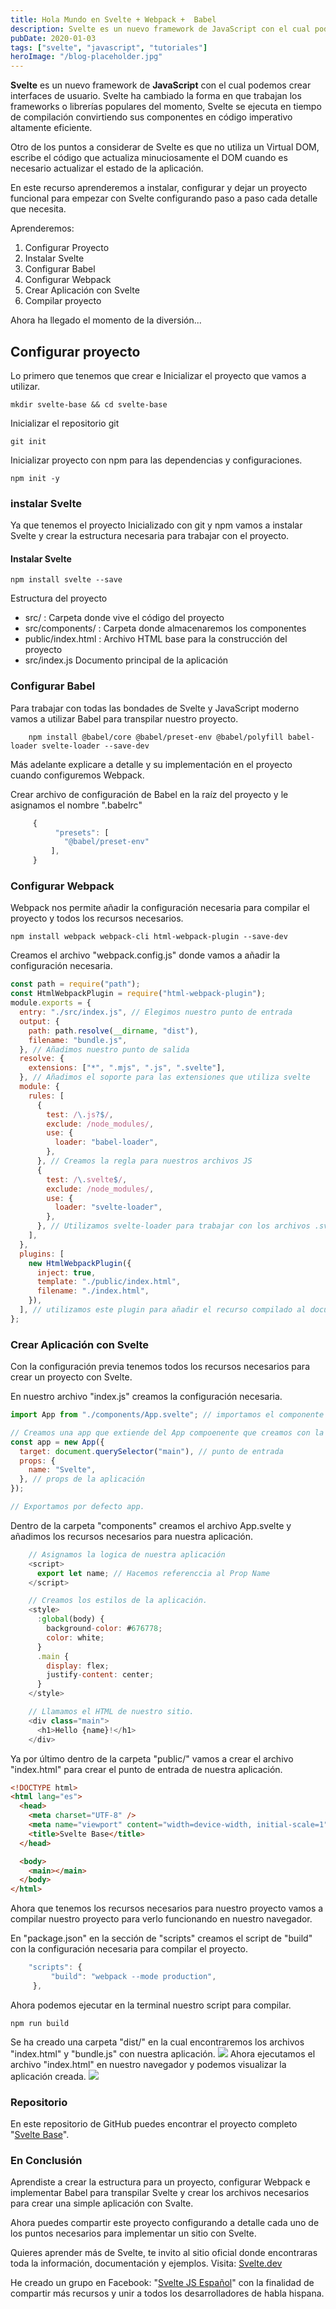 ```yaml
---
title: Hola Mundo en Svelte + Webpack +  Babel
description: Svelte es un nuevo framework de JavaScript con el cual podemos crear interfaces de usuario.
pubDate: 2020-01-03
tags: ["svelte", "javascript", "tutoriales"]
heroImage: "/blog-placeholder.jpg"
---
```


**Svelte** es un nuevo framework de **JavaScript** con el cual podemos crear interfaces de usuario. Svelte ha cambiado la forma en que trabajan los frameworks o librerías populares del momento, Svelte se ejecuta en tiempo de compilación convirtiendo sus componentes en código imperativo altamente eficiente.

Otro de los puntos a considerar de Svelte es que no utiliza un Virtual DOM, escribe el código que actualiza minuciosamente el DOM cuando es necesario actualizar el estado de la aplicación.

En este recurso aprenderemos a instalar, configurar y dejar un proyecto funcional para empezar con Svelte configurando paso a paso cada detalle que necesita.

Aprenderemos:

1. Configurar Proyecto
2. Instalar Svelte
3. Configurar Babel
4. Configurar Webpack
5. Crear Aplicación con Svelte
6. Compilar proyecto

Ahora ha llegado el momento de la diversión...

## Configurar proyecto

Lo primero que tenemos que crear e Inicializar el proyecto que vamos a utilizar.

```
mkdir svelte-base && cd svelte-base
```

Inicializar el repositorio git

```
git init
```

Inicializar proyecto con npm para las dependencias y configuraciones.

```
npm init -y
```

### instalar Svelte

Ya que tenemos el proyecto Inicializado con git y npm vamos a instalar Svelte y crear la estructura necesaria para trabajar con el proyecto.

#### Instalar Svelte

```
npm install svelte --save
```

Estructura del proyecto

- src/ : Carpeta donde vive el código del proyecto
- src/components/ : Carpeta donde almacenaremos los componentes
- public/index.html : Archivo HTML base para la construcción del proyecto
- src/index.js Documento principal de la aplicación

### Configurar Babel

Para trabajar con todas las bondades de Svelte y JavaScript moderno vamos a utilizar Babel para transpilar nuestro proyecto.

```
    npm install @babel/core @babel/preset-env @babel/polyfill babel-loader svelte-loader --save-dev
```

Más adelante explicare a detalle y su implementación en el proyecto cuando configuremos Webpack.

Crear archivo de configuración de Babel en la raíz del proyecto y le asignamos el nombre ".babelrc"

```js
     {
          "presets": [
            "@babel/preset-env"
         ],
     }
```

### Configurar Webpack

Webpack nos permite añadir la configuración necesaria para compilar el proyecto y todos los recursos necesarios.

```
npm install webpack webpack-cli html-webpack-plugin --save-dev
```

Creamos el archivo "webpack.config.js" donde vamos a añadir la configuración necesaria.

```js
const path = require("path");
const HtmlWebpackPlugin = require("html-webpack-plugin");
module.exports = {
  entry: "./src/index.js", // Elegimos nuestro punto de entrada
  output: {
    path: path.resolve(__dirname, "dist"),
    filename: "bundle.js",
  }, // Añadimos nuestro punto de salida
  resolve: {
    extensions: ["*", ".mjs", ".js", ".svelte"],
  }, // Añadimos el soporte para las extensiones que utiliza svelte
  module: {
    rules: [
      {
        test: /\.js?$/,
        exclude: /node_modules/,
        use: {
          loader: "babel-loader",
        },
      }, // Creamos la regla para nuestros archivos JS
      {
        test: /\.svelte$/,
        exclude: /node_modules/,
        use: {
          loader: "svelte-loader",
        },
      }, // Utilizamos svelte-loader para trabajar con los archivos .svelte
    ],
  },
  plugins: [
    new HtmlWebpackPlugin({
      inject: true,
      template: "./public/index.html",
      filename: "./index.html",
    }),
  ], // utilizamos este plugin para añadir el recurso compilado al documento HTML
};
```

### Crear Aplicación con Svelte

Con la configuración previa tenemos todos los recursos necesarios para crear un proyecto con Svelte.

En nuestro archivo "index.js" creamos la configuración necesaria.

```js
import App from "./components/App.svelte"; // importamos el componente App

// Creamos una app que extiende del App compoenente que creamos con la lógica de nuestra aplicación.
const app = new App({
  target: document.querySelector("main"), // punto de entrada
  props: {
    name: "Svelte",
  }, // props de la aplicación
});

// Exportamos por defecto app.
```

Dentro de la carpeta "components" creamos el archivo App.svelte y añadimos los recursos necesarios para nuestra aplicación.

```js
    // Asignamos la logica de nuestra aplicación
    <script>
      export let name; // Hacemos referenccia al Prop Name
    </script>

    // Creamos los estilos de la aplicación.
    <style>
      :global(body) {
        background-color: #676778;
        color: white;
      }
      .main {
        display: flex;
        justify-content: center;
      }
    </style>

    // Llamamos el HTML de nuestro sitio.
    <div class="main">
      <h1>Hello {name}!</h1>
    </div>
```

Ya por último dentro de la carpeta "public/" vamos a crear el archivo "index.html" para crear el punto de entrada de nuestra aplicación.

```html
<!DOCTYPE html>
<html lang="es">
  <head>
    <meta charset="UTF-8" />
    <meta name="viewport" content="width=device-width, initial-scale=1" />
    <title>Svelte Base</title>
  </head>

  <body>
    <main></main>
  </body>
</html>
```

Ahora que tenemos los recursos necesarios para nuestro proyecto vamos a compilar nuestro proyecto para verlo funcionando en nuestro navegador.

En "package.json" en la sección de "scripts" creamos el script de "build" con la configuración necesaria para compilar el proyecto.

```js
    "scripts": {
         "build": "webpack --mode production",
     },
```

Ahora podemos ejecutar en la terminal nuestro script para compilar.

```
npm run build
```

Se ha creado una carpeta "dist/" en la cual encontraremos los archivos "index.html" y "bundle.js" con nuestra aplicación.
![](https://s3.amazonaws.com/arepadev/2020/01/svelte-build.png)
Ahora ejecutamos el archivo "index.html" en nuestro navegador y podemos visualizar la aplicación creada.
![](https://s3.amazonaws.com/arepadev/2020/01/svelte-production.png)

### Repositorio

En este repositorio de GitHub puedes encontrar el proyecto completo "[Svelte Base](https://github.com/gndx/svelte-base)".

### En Conclusión

Aprendiste a crear la estructura para un proyecto, configurar Webpack e implementar Babel para transpilar Svelte y crear los archivos necesarios para crear una simple aplicación con Svalte.

Ahora puedes compartir este proyecto configurando a detalle cada uno de los puntos necesarios para implementar un sitio con Svelte.

Quieres aprender más de Svelte, te invito al sitio oficial donde encontraras toda la información, documentación y ejemplos. Visita: [Svelte.dev](https://svelte.dev/)

He creado un grupo en Facebook: "[Svelte JS Español](https://www.facebook.com/groups/636500396887174/)" con la finalidad de compartir más recursos y unir a todos los desarrolladores de habla hispana.
